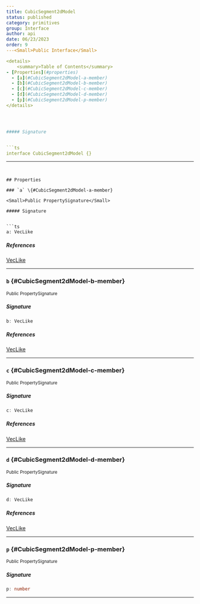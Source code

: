 ```yaml
---
title: CubicSegment2dModel
status: published
category: primitives
group: Interface
author: api
date: 06/23/2023
order: 9
---<Small>Public Interface</Small>

<details>
	<summary>Table of Contents</summary>
- [Properties](#properties)
  - [a](#CubicSegment2dModel-a-member)
  - [b](#CubicSegment2dModel-b-member)
  - [c](#CubicSegment2dModel-c-member)
  - [d](#CubicSegment2dModel-d-member)
  - [p](#CubicSegment2dModel-p-member)
</details>




##### Signature


```ts
interface CubicSegment2dModel {}
```

---
```


## Properties

### `a` \{#CubicSegment2dModel-a-member}

<Small>Public PropertySignature</Small>

##### Signature


```ts
a: VecLike
```

##### References

[VecLike](/gen/primitives/VecLike-type)

---

### `b` \{#CubicSegment2dModel-b-member}

<Small>Public PropertySignature</Small>

##### Signature


```ts
b: VecLike
```

##### References

[VecLike](/gen/primitives/VecLike-type)

---

### `c` \{#CubicSegment2dModel-c-member}

<Small>Public PropertySignature</Small>

##### Signature


```ts
c: VecLike
```

##### References

[VecLike](/gen/primitives/VecLike-type)

---

### `d` \{#CubicSegment2dModel-d-member}

<Small>Public PropertySignature</Small>

##### Signature


```ts
d: VecLike
```

##### References

[VecLike](/gen/primitives/VecLike-type)

---

### `p` \{#CubicSegment2dModel-p-member}

<Small>Public PropertySignature</Small>

##### Signature


```ts
p: number
```

---

